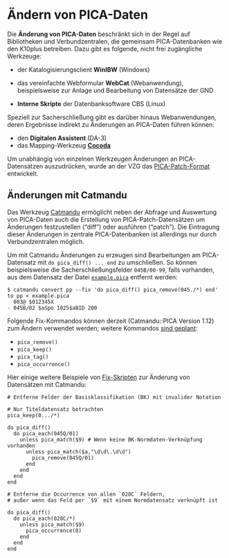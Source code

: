 # Ändern von PICA-Daten

Die **Änderung von PICA-Daten** beschränkt sich in der Regel auf Bibliotheken und Verbundzentralen, die gemeinsam PICA-Datenbanken wie den K10plus betreiben. Dazu
gibt es folgende, nicht frei zugängliche Werkzeuge:

- der Katalogisierungsclient **WinIBW** (Windows)

- das vereinfachte Webformular **WebCat** (Webanwendung),
  beispielsweise zur Anlage und Bearbeitung von Datensätze der GND

- **Interne Skripte** der Datenbanksoftware CBS (Linux)

Speziell zur Sacherschließung gibt es darüber hinaus Webanwendungen, deren Ergebnisse
indirekt zu Änderungen an PICA-Daten führen können:

- den **Digitalen Assistent** (DA-3)
- das Mapping-Werkzeug **[Cocoda](https://coli-conc.gbv.de/cocoda/)**

Um unabhängig von einzelnen Werkzeugen Änderungen an PICA-Datensätzen auszudrücken, wurde an der VZG das [PICA-Patch-Format](formate.qmd#Änderungsformat) entwickelt.

## Änderungen mit Catmandu

Das Werkzeug [Catmandu](catmandu) ermöglicht neben der Abfrage und Auswertung
von PICA-Daten auch die Erstellung von PICA-Patch-Datensätzen um Änderungen
festzustellen ("diff") oder ausführen ("patch"). Die Eintragung dieser Änderungen
in zentrale PICA-Datenbanken ist allerdings nur durch Verbundzentralen möglich.

Um mit Catmandu Änderungen zu erzeugen sind Bearbeitungen am PICA-Datensatz mit
`do pica_diff() ... end` zu umschließen. So können beispielsweise die
Sacherschließungsfelder `045B/00-99`, falls vorhanden, aus dem Datensatz der Datei
[`example.pica`](example.pica ':ignore') entfernt werden:

~~~
$ catmandu convert pp --fix 'do pica_diff() pica_remove(045./*) end' to pp < example.pica
  003@ $012345X
- 045B/02 $aSpo 1025$aBID 200
~~~

Folgende Fix-Kommandos können derzeit (Catmandu::PICA Version 1.12) zum Ändern
verwendet werden; weitere Kommandos [sind geplant](https://github.com/gbv/Catmandu-PICA/issues/82):

- `pica_remove()`
- `pica_keep()`
- `pica_tag()`
- `pica_occurrence()`

Hier einige weitere Beispiele von [Fix-Skripten](catmandu.qmd#fix-skripte) zur Änderung
von Datensätzen mit Catmandu:

~~~
# Entferne Felder der Basisklassifikation (BK) mit invalider Notation

# Nur Titeldatensatz betrachten
pica_keep(0.../*)

do pica_diff()
  do pica_each(045Q/01)
    unless pica_match($9) # Wenn keine BK-Normdaten-Verknüpfung vorhanden
      unless pica_match($a,"\d\d\.\d\d")
        pica_remove(045Q/01)
      end
    end
  end
end
~~~

~~~
# Entferne die Occurrence von allen `028C` Feldern,
# außer wenn das Feld per `$9` mit einem Normdatensatz verknüpft ist

do pica_diff()
  do pica_each(028C/*)
    unless pica_match($9)
      pica_occurrence(0)
    end
  end
end
~~~


